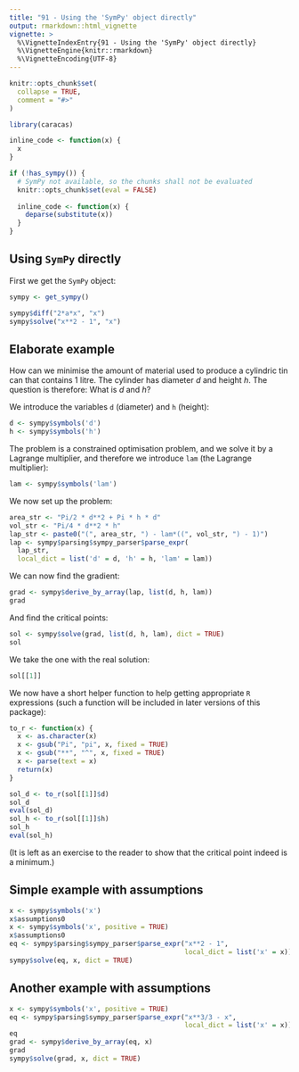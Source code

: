 ```yaml
---
title: "91 - Using the 'SymPy' object directly"
output: rmarkdown::html_vignette
vignette: >
  %\VignetteIndexEntry{91 - Using the 'SymPy' object directly}
  %\VignetteEngine{knitr::rmarkdown}
  %\VignetteEncoding{UTF-8}
---
```


```r
knitr::opts_chunk$set(
  collapse = TRUE,
  comment = "#>"
)
```

```r
library(caracas)
```

```r
inline_code <- function(x) {
  x
}

if (!has_sympy()) {
  # SymPy not available, so the chunks shall not be evaluated
  knitr::opts_chunk$set(eval = FALSE)
  
  inline_code <- function(x) {
    deparse(substitute(x))
  }
}
```

## Using `SymPy` directly

First we get the `SymPy` object:

```r
sympy <- get_sympy()
```

```r
sympy$diff("2*a*x", "x")
sympy$solve("x**2 - 1", "x")
```

## Elaborate example

How can we minimise the amount of material used to produce a cylindric
tin can that contains 1 litre.  The cylinder has diameter $d$ and
height $h$. The question is therefore: What is $d$ and $h$?

We introduce the variables `d` (diameter) and `h` (height):

```r
d <- sympy$symbols('d')
h <- sympy$symbols('h')
```

The problem is a constrained optimisation problem, and we solve it by
a Lagrange multiplier, and therefore we introduce `lam` (the Lagrange
multiplier):

```r
lam <- sympy$symbols('lam')
```

We now set up the problem:

```r
area_str <- "Pi/2 * d**2 + Pi * h * d"
vol_str <- "Pi/4 * d**2 * h"
lap_str <- paste0("(", area_str, ") - lam*((", vol_str, ") - 1)")
lap <- sympy$parsing$sympy_parser$parse_expr(
  lap_str,
  local_dict = list('d' = d, 'h' = h, 'lam' = lam))
```

We can now find the gradient:

```r
grad <- sympy$derive_by_array(lap, list(d, h, lam))
grad
```

And find the critical points:

```r
sol <- sympy$solve(grad, list(d, h, lam), dict = TRUE)
sol
```

We take the one with the real solution:

```r
sol[[1]]
```

We now have a short helper function to help getting appropriate `R`
expressions (such a function will be included in later versions of
this package):

```r
to_r <- function(x) {
  x <- as.character(x)
  x <- gsub("Pi", "pi", x, fixed = TRUE)
  x <- gsub("**", "^", x, fixed = TRUE)
  x <- parse(text = x)
  return(x)
}

sol_d <- to_r(sol[[1]]$d)
sol_d
eval(sol_d)
sol_h <- to_r(sol[[1]]$h)
sol_h
eval(sol_h)
```

(It is left as an exercise to the reader to show that the critical point indeed is a minimum.)

## Simple example with assumptions

```r
x <- sympy$symbols('x')
x$assumptions0
x <- sympy$symbols('x', positive = TRUE)
x$assumptions0
eq <- sympy$parsing$sympy_parser$parse_expr("x**2 - 1",
                                            local_dict = list('x' = x))
sympy$solve(eq, x, dict = TRUE)
```

## Another example with assumptions

```r
x <- sympy$symbols('x', positive = TRUE)
eq <- sympy$parsing$sympy_parser$parse_expr("x**3/3 - x",
                                            local_dict = list('x' = x))
eq
grad <- sympy$derive_by_array(eq, x)
grad
sympy$solve(grad, x, dict = TRUE)
```

